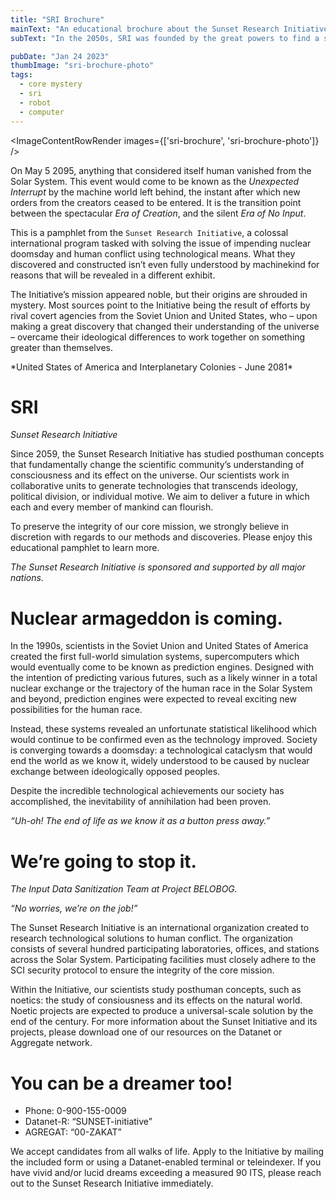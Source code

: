 ```yaml
---
title: "SRI Brochure"
mainText: "An educational brochure about the Sunset Research Initiative, the organization that ended the world."
subText: "In the 2050s, SRI was founded by the great powers to find a solution for human conflict."

pubDate: "Jan 24 2023"
thumbImage: "sri-brochure-photo"
tags:
  - core mystery
  - sri
  - robot
  - computer
---
```



<ImageContentRowRender 
  images={['sri-brochure', 'sri-brochure-photo']}
/>

  On May 5 2095, anything that considered itself human vanished from the Solar System. This event would come to be known as the *Unexpected Interrupt* by the machine world left behind, the instant after which new orders from the creators ceased to be entered. It is the transition point between the spectacular *Era of Creation*, and the silent *Era of No Input*.

This is a pamphlet from the `Sunset Research Initiative`, a colossal international program tasked with solving the issue of impending nuclear doomsday and human conflict using technological means. What they discovered and constructed isn’t even fully understood by machinekind for reasons that will be revealed in a different exhibit.

The Initiative’s mission appeared noble, but their origins are shrouded in mystery. Most sources point to the Initiative being the result of efforts by rival covert agencies from the Soviet Union and United States, who – upon making a great discovery that changed their understanding of the universe – overcame their ideological differences to work together on something greater than themselves.

<QuoteContentRowRender author={AuthorCAN} transcription>
*United States of America and Interplanetary Colonies - June 2081*

# SRI
*Sunset Research Initiative*

Since 2059, the Sunset Research Initiative has studied posthuman concepts that fundamentally change the scientific community’s understanding of consciousness and its effect on the universe. Our scientists work in collaborative units to generate technologies that transcends ideology, political division, or individual motive. We aim to deliver a future in which each and every member of mankind can flourish. 

To preserve the integrity of our core mission, we strongly believe in discretion with regards to our methods and discoveries. Please enjoy this educational pamphlet to learn more.

*The Sunset Research Initiative is sponsored and supported by all major nations.*

# Nuclear armageddon is coming.

In the 1990s, scientists in the Soviet Union and United States of America created the first full-world simulation systems, supercomputers which would eventually come to be known as prediction engines. Designed with the intention of predicting various futures, such as a likely winner in a total nuclear exchange or the trajectory of the human race in the Solar System and beyond, prediction engines were expected to reveal exciting new possibilities for the human race.

Instead, these systems revealed an unfortunate statistical likelihood which would continue to be confirmed even as the technology improved. Society is converging towards a doomsday: a technological cataclysm that would end the world as we know it, widely understood to be caused by nuclear exchange between ideologically opposed peoples.

Despite the incredible technological achievements our society has accomplished, the inevitability of annihilation had been proven.

*“Uh-oh! The end of life as we know it as a button press away.”*

# We’re going to stop it.

*The Input Data Sanitization Team at Project BELOBOG.*

*“No worries, we’re on the job!”*

The Sunset Research Initiative is an international organization created to research technological solutions to human conflict. The organization consists of several hundred participating laboratories, offices, and stations across the Solar System. Participating facilities must closely adhere to the SCI security protocol to ensure the integrity of the core mission.

Within the Initiative, our scientists study posthuman concepts, such as noetics: the study of consiousness and its effects on the natural world. Noetic projects are expected to produce a universal-scale solution by the end of the century. For more information about the Sunset Initiative and its projects, please download one of our resources on the Datanet or Aggregate network.

# You can be a dreamer too!

- Phone: 0-900-155-0009 
- Datanet-R: “SUNSET-initiative” 
- AGREGAT: “00-ZAKAT”

We accept candidates from all walks of life. Apply to the Initiative by mailing the included form or using a Datanet-enabled terminal or teleindexer. If you have vivid and/or lucid dreams exceeding a measured 90 ITS, please reach out to the Sunset Research Initiative immediately.
</QuoteContentRowRender>